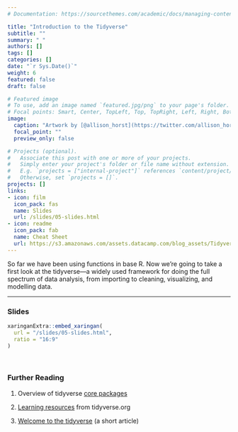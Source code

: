 ```yaml
---
# Documentation: https://sourcethemes.com/academic/docs/managing-content/

title: "Introduction to the Tidyverse"
subtitle: ""
summary: " "
authors: []
tags: []
categories: []
date: "`r Sys.Date()`"
weight: 6
featured: false
draft: false

# Featured image
# To use, add an image named `featured.jpg/png` to your page's folder.
# Focal points: Smart, Center, TopLeft, Top, TopRight, Left, Right, BottomLeft, Bottom, BottomRight.
image:
  caption: "Artwork by [@allison_horst](https://twitter.com/allison_horst)"
  focal_point: ""
  preview_only: false

# Projects (optional).
#   Associate this post with one or more of your projects.
#   Simply enter your project's folder or file name without extension.
#   E.g. `projects = ["internal-project"]` references `content/project/deep-learning/index.md`.
#   Otherwise, set `projects = []`.
projects: []
links:
- icon: film
  icon_pack: fas
  name: Slides
  url: /slides/05-slides.html
- icon: readme
  icon_pack: fab
  name: Cheat Sheet
  url: https://s3.amazonaws.com/assets.datacamp.com/blog_assets/Tidyverse+Cheat+Sheet.pdf
---
```


So far we have been using functions in base R. Now we're going to take a first look at the tidyverse---a widely used framework for doing the full spectrum of data analysis, from importing to cleaning, visualizing, and modelling data. 

***

### Slides

```r
xaringanExtra::embed_xaringan(
  url = "/slides/05-slides.html",
  ratio = "16:9"
)
```

<br>

### Further Reading

:::book
1. Overview of tidyverse [core packages](https://www.tidyverse.org/packages/#core-tidyverse)

2. [Learning resources](https://www.tidyverse.org/learn/) from tidyverse.org

3. [Welcome to the tidyverse](https://joss.theoj.org/papers/10.21105/joss.01686) (a short article)
:::
